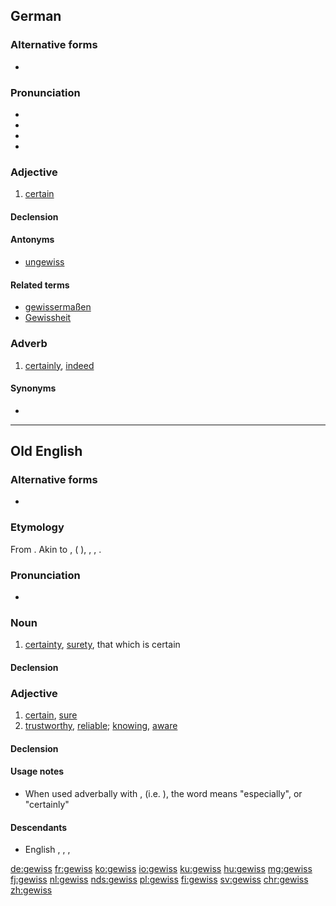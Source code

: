 ==German==

===Alternative forms===
* {{l|de|gewiß}} {{qualifier|obsolete}}

===Pronunciation===
* {{IPA|[ɡəˈvɪs]|lang=de}}
* {{audio|DE-gewiss.ogg|audio}}
* {{audio|BY-gewiss.ogg|Audio (Bavarian)}}
* {{rhymes|ɪs|lang=de}}

===Adjective===
{{de-adj|gewisser|gewissesten}}

# [[certain]]

====Declension====
{{de-decl-adj|gewiss|gewisser|gewissest}}

====Antonyms====
* [[ungewiss]]

====Related terms====
* [[gewissermaßen]]
* [[Gewissheit]]

===Adverb===
{{de-adv}}

# [[certainly]], [[indeed]]

====Synonyms====
* {{l|de|sicherlich}}

----

==Old English==

===Alternative forms===
* {{l|ang|ġewis}}

===Etymology===
From {{etyl|gem-pro|ang}} {{term/t|gem-pro|*gawissaz||certain}}. Akin to {{etyl|osx|-}} {{term|gewiss|lang=osx}}, {{etyl|odt|-}} {{term|gewisso|lang=odt}} ({{etyl|nl|-}} {{term|gewis|lang=nl}}), {{etyl|de|-}} {{term|gewiss||sure, certain|lang=de}}, {{etyl|ang|-}} {{term|witan||to know|lang=ang}}, {{etyl|ang|-}} {{term/t|ang|wīs||wise}}.

===Pronunciation===
* {{IPA|/jeˈwisː/|lang=ang}}

===Noun===
{{ang-noun|head=ġewiss|n}}

# [[certainty]], [[surety]], that which is certain

====Declension====
{{ang-decl-noun-a-n|gewiss|alt1=ġewiss}}

===Adjective===
{{ang-adj|head=ġewiss}}

# [[certain]], [[sure]]
# [[trustworthy]], [[reliable]]; [[knowing]], [[aware]]

====Declension====
{{ang-decl-adj|ġewis|ġewiss|nomsg=ġewiss}}

====Usage notes====
* When used adverbally with {{term|mid|lang=ang}}, (i.e. {{term/t|ang|mid ġewisse}}), the word means "especially", or "certainly"

====Descendants====
* English {{l/en|ywis}}, {{l/en|iwis}}, {{l/en|wis}}, {{l/en|wiss}}

[[de:gewiss]]
[[fr:gewiss]]
[[ko:gewiss]]
[[io:gewiss]]
[[ku:gewiss]]
[[hu:gewiss]]
[[mg:gewiss]]
[[fj:gewiss]]
[[nl:gewiss]]
[[nds:gewiss]]
[[pl:gewiss]]
[[fi:gewiss]]
[[sv:gewiss]]
[[chr:gewiss]]
[[zh:gewiss]]